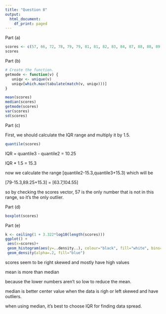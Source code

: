 ---
title: "Question 8"
output:
  html_document:
    df_print: paged
---

Part (a)

```{r}
scores <- c(57, 66, 72, 78, 79, 79, 81, 81, 82, 83, 84, 87, 88, 88, 89, 90, 91, 92, 94, 95)
scores
```

Part (b)

```{r}
# Create the function.
getmode <- function(v) {
   uniqv <- unique(v)
   uniqv[which.max(tabulate(match(v, uniqv)))]
}

mean(scores)
median(scores)
getmode(scores)
var(scores)
sd(scores)
```

Part (c)

First, we should calculate the IQR range and multiply it by 1.5.

```{r}
quantile(scores)
```

IQR = quantile3 - quantile2 = 10.25

IQR \* 1.5 = 15.3

now we calculate the range [quantile2-15.3,quantile3+15.3) which will be

[79-15.3,89.25+15.3] = [63.7,104.55]

so by checking the scores vector, 57 is the only number that is not in this range, so it's the only outlier.

Part (d)

```{r}
boxplot(scores)
```

Part (e)

```{r}
k <- ceiling(1 + 3.322*log10(length(scores)))
ggplot() + 
 aes(x=scores)+
 geom_histogram(aes(y=..density..), colour="black", fill="white", bins=5)+
 geom_density(alpha=.2, fill="blue") 
```

scores seem to be right skewed and mostly have high values

mean is more than median

because the lower numbers aren't so low to reduce the mean.

median is better center value when the data is righ or left skewed and have outliers.

when using median, it's best to choose IQR for finding data spread.
